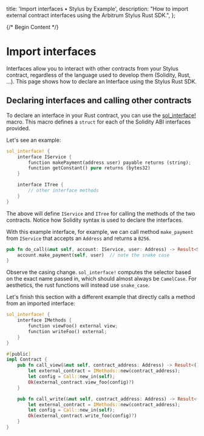   title: 'Import interfaces • Stylus by Example',
  description:
    "How to import external contract interfaces using the Arbitrum Stylus Rust SDK.",
};

{/* Begin Content */}

# Import interfaces

Interfaces allow you to interact with other contracts from your Stylus contract, regardless of the language used to develop them (Solidity, Rust, ...). This page shows how to declare an Interface using the Stylus Rust SDK.

## Declaring interfaces and calling other contracts

To declare an interface in your Rust contract, you can use the [sol_interface!](https://docs.rs/stylus-sdk/latest/stylus_sdk/prelude/macro.sol_interface.html) macro. This macro defines a `struct` for each of the Solidity ABI interfaces provided.

Let's see an example:

```rust
sol_interface! {
    interface IService {
        function makePayment(address user) payable returns (string);
        function getConstant() pure returns (bytes32)
    }

    interface ITree {
        // other interface methods
    }
}
```

The above will define `IService` and `ITree` for calling the methods of the two contracts. Notice how Solidity syntax is used to declare the interfaces.

With this example interface, for example, we can call method `make_payment` from `IService` that accepts an `Address` and returns a `B256`.

```rust
pub fn do_call(&mut self, account: IService, user: Address) -> Result<String, Error> {
    account.make_payment(self, user)  // note the snake case
}
```

Observe the casing change. `sol_interface!` computes the selector based on the exact name passed in, which should almost always be `CamelCase`. For aesthetics, the rust functions will instead use `snake_case`.

Let's finish this section with a different example that directly calls a method from an imported interface:

```rust
sol_interface! {
    interface IMethods {
        function viewFoo() external view;
        function writeFoo() external;
    }
}

#[public]
impl Contract {
    pub fn call_view(&mut self, contract_address: Address) -> Result<(), Vec<u8>> {
        let external_contract = IMethods::new(contract_address);
        let config = Call::new_in(self);
        Ok(external_contract.view_foo(config)?)
    }

    pub fn call_write(&mut self, contract_address: Address) -> Result<(), Vec<u8>> {
        let external_contract = IMethods::new(contract_address);
        let config = Call::new_in(self);
        Ok(external_contract.write_foo(config)?)
    }
}
```
